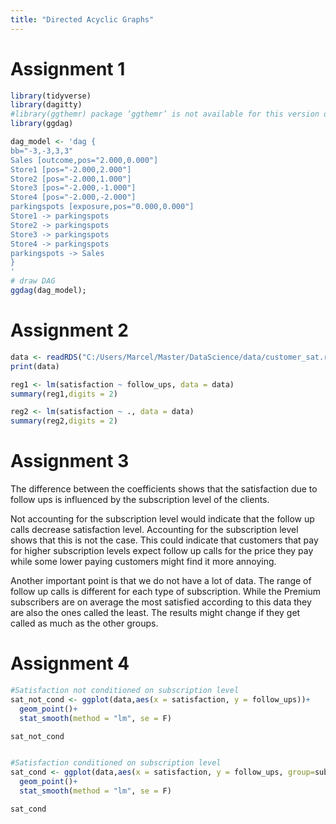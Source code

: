 ```yaml
---
title: "Directed Acyclic Graphs"
---
```


# Assignment 1

```r
library(tidyverse)
library(dagitty)
#library(ggthemr) package ‘ggthemr’ is not available for this version of R
library(ggdag)

dag_model <- 'dag {
bb="-3,-3,3,3"
Sales [outcome,pos="2.000,0.000"]
Store1 [pos="-2.000,2.000"]
Store2 [pos="-2.000,1.000"]
Store3 [pos="-2.000,-1.000"]
Store4 [pos="-2.000,-2.000"]
parkingspots [exposure,pos="0.000,0.000"]
Store1 -> parkingspots
Store2 -> parkingspots
Store3 -> parkingspots
Store4 -> parkingspots
parkingspots -> Sales
}
'
# draw DAG
ggdag(dag_model);

```

# Assignment 2

```r
data <- readRDS("C:/Users/Marcel/Master/DataScience/data/customer_sat.rds")
print(data)

reg1 <- lm(satisfaction ~ follow_ups, data = data)
summary(reg1,digits = 2)

reg2 <- lm(satisfaction ~ ., data = data)
summary(reg2,digits = 2)
```

# Assignment 3

The difference between the coefficients shows that the satisfaction due to follow ups is influenced by the subscription level of the clients.

Not accounting for the subscription level would indicate that the follow up calls decrease satisfaction level. Accounting for the subscription level shows that this is not the case. This could indicate that customers that pay for higher subscription levels expect follow up calls for the price they pay while some lower paying customers might find it more annoying.

Another important point is that we do not have a lot of data. The range of follow up calls is different for each type of subscription. While the Premium subscribers are on average the most satisfied according to this data they are also the ones called the least. The results might change if they get called as much as the other groups.

# Assignment 4

```r

#Satisfaction not conditioned on subscription level
sat_not_cond <- ggplot(data,aes(x = satisfaction, y = follow_ups))+
  geom_point()+
  stat_smooth(method = "lm", se = F)

sat_not_cond


#Satisfaction conditioned on subscription level
sat_cond <- ggplot(data,aes(x = satisfaction, y = follow_ups, group=subscription, color=subscription))+
  geom_point()+
  stat_smooth(method = "lm", se = F)

sat_cond
```
